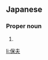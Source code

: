 ==Japanese==
{{ja-kanjitab|やす|お}}

===Proper noun===
{{ja-pos|やすお|proper}}

# {{given name|male|lang=ja|sort=やすお}}

[[li:保夫]]